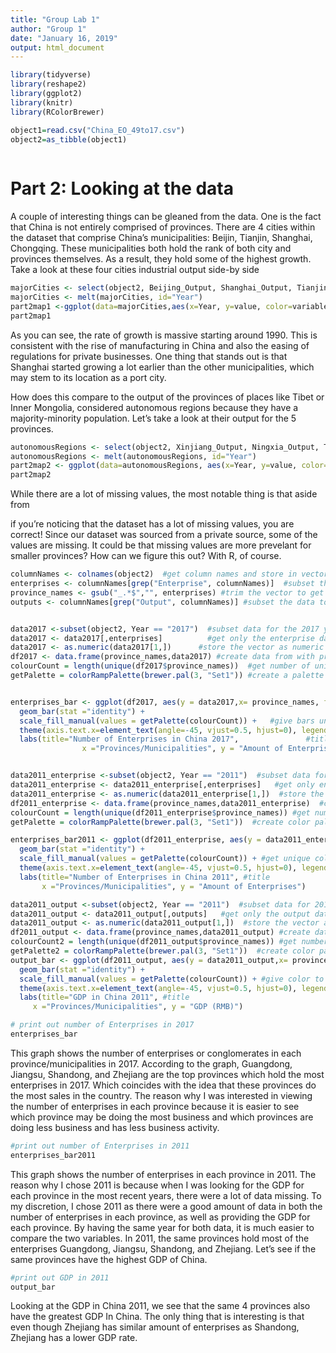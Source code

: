 ---
title: "Group Lab 1"
author: "Group 1"
date: "January 16, 2019"
output: html_document
---

```{r setup, warning=FALSE, echo=FALSE, include=FALSE}
library(tidyverse)
library(reshape2)
library(ggplot2)
library(knitr)
library(RColorBrewer)

object1=read.csv("China_EO_49to17.csv")
object2=as_tibble(object1)
                                     
```

# Part 2: Looking at the data

A couple of interesting things can be gleaned from the data. One is the fact that China is not entirely comprised of provinces.
There are 4 cities within the dataset that comprise China's municipalities: Beijin, Tianjin, Shanghai, Chongqing. These municipalities 
both hold the rank of both city and provinces themselves. As a result, they hold some of the highest growth. Take a look at these four
cities industrial output side-by side


```{r echo=FALSE, message=FALSE, warning=FALSE}
majorCities <- select(object2, Beijing_Output, Shanghai_Output, Tianjin_Output, Chongqing_Output, Year) 
majorCities <- melt(majorCities, id="Year")
part2map1 <-ggplot(data=majorCities,aes(x=Year, y=value, color=variable)) + geom_line()
part2map1
```  

As you can see, the rate of growth is massive starting around 1990. This is consistent with the rise of manufacturing in China and also the easing of regulations for private businesses. One thing that stands out is that Shanghai started growing a lot earlier than the other municipalities, which may stem to its location as a port city.

How does this compare to the output of the provinces of places like Tibet or Inner Mongolia, considered autonomous regions because they have a majority-minority population. Let's take a look at their output for the 5 provinces. 

```{r echo=FALSE, message=FALSE, warning=FALSE}
autonomousRegions <- select(object2, Xinjiang_Output, Ningxia_Output, Tibet_Output, Guangxi_Output, InnerMongolia_Output, Year)
autonomousRegions <- melt(autonomousRegions, id="Year")
part2map2 <- ggplot(data=autonomousRegions, aes(x=Year, y=value, color=variable)) + geom_line()
part2map2
```

While there are a lot of missing values, the most notable thing is that aside from 

if you're noticing that the dataset has a lot of missing values, you are correct! Since our dataset was sourced from a private source, some of the values are missing. It could be that missing values are more prevelant for smaller provinces? How can we figure this out? With R, of course. 

```{r echo=FALSE, message=FALSE, warning=FALSE}
columnNames <- colnames(object2)  #get column names and store in vector
enterprises <- columnNames[grep("Enterprise", columnNames)]  #subset the data to only get the enterprise names
province_names <- gsub("_.*$","", enterprises) #trim the vector to get only the province names
outputs <- columnNames[grep("Output", columnNames)] #subset the data to only get the output names


data2017 <-subset(object2, Year == "2017")  #subset data for the 2017 year
data2017 <- data2017[,enterprises]          #get only the enterprise data
data2017 <- as.numeric(data2017[1,])      #store the vector as numeric vector
df2017 <- data.frame(province_names,data2017) #create data from with province names and enterprise data 
colourCount = length(unique(df2017$province_names))  #get number of unique colors to ramp color set
getPalette = colorRampPalette(brewer.pal(3, "Set1")) #create a palette 


enterprises_bar <- ggplot(df2017, aes(y = data2017,x= province_names, fill = province_names)) + #create plot
  geom_bar(stat ="identity") +                                                                  
  scale_fill_manual(values = getPalette(colourCount)) +   #give bars unique colors                      
  theme(axis.text.x=element_text(angle=-45, vjust=0.5, hjust=0), legend.position="none") +   #angle province
  labs(title="Number of Enterprises in China 2017",               #title for x,y, and main
                x ="Provinces/Municipalities", y = "Amount of Enterprises")


data2011_enterprise <-subset(object2, Year == "2011")  #subset data for 2011 year
data2011_enterprise <- data2011_enterprise[,enterprises]   #get only enterprise data
data2011_enterprise <- as.numeric(data2011_enterprise[1,])  #store the vector as numeric vector
df2011_enterprise <- data.frame(province_names,data2011_enterprise)  #create data from with names and data
colourCount = length(unique(df2011_enterprise$province_names)) #get number of unique colors to ramp color set
getPalette = colorRampPalette(brewer.pal(3, "Set1"))  #create color paletee

enterprises_bar2011 <- ggplot(df2011_enterprise, aes(y = data2011_enterprise,x= province_names, fill = province_names)) +  #plot 
  geom_bar(stat ="identity") + 
  scale_fill_manual(values = getPalette(colourCount)) + #get unique colors to bars
  theme(axis.text.x=element_text(angle=-45, vjust=0.5, hjust=0), legend.position="none") + 
  labs(title="Number of Enterprises in China 2011", #title
       x ="Provinces/Municipalities", y = "Amount of Enterprises")

data2011_output <-subset(object2, Year == "2011")  #subset data for 2011
data2011_output <- data2011_output[,outputs]   #get only the output data
data2011_output <- as.numeric(data2011_output[1,])  #store the vector as numeric vector
df2011_output <- data.frame(province_names,data2011_output) #create data frame from names and output
colourCount2 = length(unique(df2011_output$province_names)) #get number of unique colors to ramp color set
getPalette2 = colorRampPalette(brewer.pal(3, "Set1"))  #create color palette
output_bar <- ggplot(df2011_output, aes(y = data2011_output,x= province_names, fill = province_names)) + #plot
  geom_bar(stat ="identity") + 
  scale_fill_manual(values = getPalette(colourCount)) + #give color to bars
  theme(axis.text.x=element_text(angle=-45, vjust=0.5, hjust=0), legend.position="none") + #angle names 
  labs(title="GDP in China 2011", #title 
     x ="Provinces/Municipalities", y = "GDP (RMB)")
```
```{r  echo=FALSE, message=FALSE, warning=FALSE}
# print out number of Enterprises in 2017
enterprises_bar
```

This graph shows the number of enterprises or conglomerates in each province/municipalities in 2017. According to the graph, Guangdong, Jiangsu, Shandong, and Zhejiang are the top provinces which hold the most enterprises in 2017. Which coincides with the idea that these provinces do the most sales in the country. The reason why I was interested in viewing the number of enterprises in each province because it is easier to see which province may be doing the most business and which provinces are doing less business and has less business activity. 

```{r echo=FALSE, message=FALSE, warning=FALSE}
#print out number of Enterprises in 2011
enterprises_bar2011
```

This graph shows the number of enterprises in each province in 2011. The reason why I chose 2011 is because when I was looking for the GDP for each province in the most recent years, there were a lot of data missing. To my discretion, I chose 2011 as there were a good amount of data in both the number of enterprises in each province, as well as providing the GDP for each province. By having the same year for both data, it is much easier to compare the two variables. In 2011,  the same provinces hold most of the enterprises Guangdong, Jiangsu, Shandong, and Zhejiang. Let's see if the same provinces have the highest GDP of China.

```{r echo=FALSE, message=FALSE, warning=FALSE}
#print out GDP in 2011
output_bar
```

Looking at the GDP in China 2011, we see that the same 4 provinces also have the greatest GDP In China. The only thing that is interesting is that even though Zhejiang has similar amount of enterprises as Shandong, Zhejiang has a lower GDP rate. 



